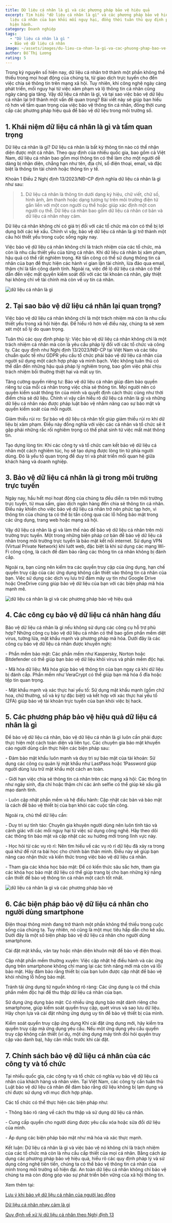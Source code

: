 ```yaml
---
title: Dữ liệu cá nhân là gì và các phương pháp bảo vệ hiệu quả
excerpt: Tìm hiểu "dữ liệu cá nhân là gì" và các phương pháp bảo vệ hiệu quả dữ
  liệu cá nhân của bạn khỏi mối nguy hại, đồng thời tuân thủ quy định pháp lý
  hiện hành.
category: Doanh nghiệp
tags:
  - "Dữ liệu cá nhân là gì "
  - Bảo vệ dữ liệu cá nhân
image: ~/assets/images/du-lieu-ca-nhan-la-gi-va-cac-phuong-phap-bao-ve-tot-nhat.jpg
author: Đỗ Thị Lương
rating: 5
---
```


Trong kỷ nguyên số hiện nay, dữ liệu cá nhân trở thành một phần không thể thiếu trong mọi hoạt động của chúng ta, từ giao dịch trực tuyến cho đến việc chia sẻ thông tin trên mạng xã hội. Tuy nhiên, khi công nghệ ngày càng phát triển, mối nguy hại từ việc xâm phạm và lộ thông tin cá nhân cũng ngày càng gia tăng. Vậy dữ liệu cá nhân là gì, và tại sao việc bảo vệ dữ liệu cá nhân lại trở thành một vấn đề quan trọng? Bài viết này sẽ giúp bạn hiểu rõ hơn về tầm quan trọng của việc bảo vệ thông tin cá nhân, đồng thời cung cấp các phương pháp hiệu quả để bảo vệ dữ liệu trong môi trường số.

<YouTube id="SUhvRQpvTak" />

## 1. Khái niệm dữ liệu cá nhân là gì và tầm quan trọng

Dữ liệu cá nhân là gì? Dữ liệu cá nhân là bất kỳ thông tin nào có thể nhận diện được một cá nhân. Theo quy định của nhiều quốc gia, bao gồm cả Việt Nam, dữ liệu cá nhân bao gồm mọi thông tin có thể làm cho một người dễ dàng bị nhận diện, chẳng hạn như tên, địa chỉ, số điện thoại, email, và đặc biệt là thông tin tài chính hoặc thông tin y tế. 

Khoản 1 Điều 2 Nghị định 13/2023/NĐ-CP định nghĩa dữ liệu cá nhân là gì như sau:

> 1. Dữ liệu cá nhân là thông tin dưới dạng ký hiệu, chữ viết, chữ số, hình ảnh, âm thanh hoặc dạng tương tự trên môi trường điện tử gắn liền với một con người cụ thể hoặc giúp xác định một con người cụ thể. Dữ liệu cá nhân bao gồm dữ liệu cá nhân cơ bản và dữ liệu cá nhân nhạy cảm.

Dữ liệu cá nhân không chỉ có giá trị đối với các tổ chức mà còn có thể bị lợi dụng bởi các kẻ xấu. Chính vì vậy, bảo vệ dữ liệu cá nhân là gì trở thành một câu hỏi thiết yếu trong cuộc sống ngày nay.

Việc bảo vệ dữ liệu cá nhân không chỉ là trách nhiệm của các tổ chức, mà còn là nhu cầu thiết yếu của từng cá nhân. Khi dữ liệu cá nhân bị xâm phạm, hậu quả có thể rất nghiêm trọng. Kẻ tấn công có thể sử dụng thông tin cá nhân của bạn để thực hiện các hành vi gian lận tài chính, lừa đảo qua email, thậm chí là tấn công danh tính. Ngoài ra, việc để lộ dữ liệu cá nhân có thể dẫn đến việc mất quyền kiểm soát đối với các tài khoản cá nhân, gây thiệt hại không chỉ về tài chính mà còn về uy tín cá nhân.

![dữ liệu cá nhân là gì](~/assets/images/du-lieu-ca-nhan-la-gi.jpg "dữ liệu cá nhân là gì")

## 2. Tại sao bảo vệ dữ liệu cá nhân lại quan trọng?

Việc bảo vệ dữ liệu cá nhân không chỉ là một trách nhiệm mà còn là nhu cầu thiết yếu trong xã hội hiện đại. Để hiểu rõ hơn về điều này, chúng ta sẽ xem xét một số lý do quan trọng.

Tuân thủ các quy định pháp lý: Việc bảo vệ dữ liệu cá nhân không chỉ là một trách nhiệm cá nhân mà còn là yêu cầu pháp lý đối với các tổ chức và công ty. Các quy định như Nghị định 13/2023/NĐ-CP tại Việt Nam và các tiêu chuẩn quốc tế như GDPR yêu cầu tổ chức phải bảo vệ dữ liệu cá nhân của người sử dụng một cách hợp pháp và minh bạch. Việc không tuân thủ có thể dẫn đến những hậu quả pháp lý nghiêm trọng, bao gồm việc phải chịu trách nhiệm bồi thường thiệt hại và mất uy tín.

Tăng cường quyền riêng tư: Bảo vệ dữ liệu cá nhân giúp đảm bảo quyền riêng tư của mỗi cá nhân trong việc chia sẻ thông tin. Mọi người nên có quyền kiểm soát thông tin của mình và quyết định cách thức cũng như thời điểm chia sẻ dữ liệu. Chính vì vậy cần hiểu rõ dữ liệu cá nhân là gì và những dữ liệu cá nhân nào được pháp luật bảo vệ nhằm nâng cao sự bảo mật và quyền kiểm soát của mỗi người.

Giảm thiểu rủi ro: Sự bảo vệ dữ liệu cá nhân tốt giúp giảm thiểu rủi ro khi dữ liệu bị xâm phạm. Điều này đồng nghĩa với việc các cá nhân và tổ chức sẽ ít gặp phải những rắc rối nghiêm trọng có thể phát sinh từ việc mất mát thông tin.

Tạo dựng lòng tin: Khi các công ty và tổ chức cam kết bảo vệ dữ liệu cá nhân một cách nghiêm túc, họ sẽ tạo dựng được lòng tin từ phía người dùng. Đó là yếu tố quan trọng để duy trì và phát triển mối quan hệ giữa khách hàng và doanh nghiệp.

## 3. Bảo vệ dữ liệu cá nhân là gì trong môi trường trực tuyến

Ngày nay, hầu hết mọi hoạt động của chúng ta đều diễn ra trên môi trường trực tuyến, từ mua sắm, giao dịch ngân hàng đến chia sẻ thông tin cá nhân. Điều này khiến cho việc bảo vệ dữ liệu cá nhân trở nên phức tạp hơn, vì thông tin của chúng ta có thể bị tấn công qua các lỗ hổng bảo mật trong các ứng dụng, trang web hoặc mạng xã hội.

Vậy dữ liệu cá nhân là gì và làm thế nào để bảo vệ dữ liệu cá nhân trên môi trường trực tuyến. Một trong những biện pháp cơ bản để bảo vệ dữ liệu cá nhân trong môi trường trực tuyến là bảo mật kết nối internet. Sử dụng VPN (Virtual Private Network) khi lướt web, đặc biệt là khi sử dụng các mạng Wi-Fi công cộng, là cách để đảm bảo rằng các thông tin cá nhân không bị đánh cắp.

Ngoài ra, bạn cũng nên kiểm tra các quyền truy cập của ứng dụng, hạn chế quyền truy cập của các ứng dụng không cần thiết vào thông tin cá nhân của bạn. Việc sử dụng các dịch vụ lưu trữ đám mây uy tín như Google Drive hoặc OneDrive cũng giúp bảo vệ dữ liệu của bạn với các biện pháp mã hóa mạnh mẽ.

![dữ liệu cá nhân là gì và các phương pháp bảo vệ hiệu quả](~/assets/images/du-lieu-ca-nhan-la-gi-va-cac-phuong-phap-bao-ve-hieu-qua.jpg "dữ liệu cá nhân là gì và các phương pháp bảo vệ hiệu quả")

## 4. Các công cụ bảo vệ dữ liệu cá nhân hàng đầu

Bảo vệ dữ liệu cá nhân là gì nếu không sử dụng các công cụ hỗ trợ phù hợp? Những công cụ bảo vệ dữ liệu cá nhân có thể bao gồm phần mềm diệt virus, tường lửa, mật khẩu mạnh và phương pháp mã hóa. Dưới đây là các công cụ bảo vệ dữ liệu cá nhân được khuyến nghị:

\- Phần mềm bảo mật: Các phần mềm như Kaspersky, Norton hoặc Bitdefender có thể giúp bạn bảo vệ dữ liệu khỏi virus và phần mềm độc hại.

\- Mã hóa dữ liệu: Mã hóa giúp bảo vệ thông tin của bạn ngay cả khi dữ liệu bị đánh cắp. Phần mềm như VeraCrypt có thể giúp bạn mã hóa ổ đĩa hoặc tệp tin quan trọng.

\- Mật khẩu mạnh và xác thực hai yếu tố: Sử dụng mật khẩu mạnh (gồm chữ hoa, chữ thường, số và ký tự đặc biệt) và kết hợp với xác thực hai yếu tố (2FA) giúp bảo vệ tài khoản trực tuyến của bạn khỏi việc bị hack.

## 5. Các phương pháp bảo vệ hiệu quả dữ liệu cá nhân là gì

Để bảo vệ dữ liệu cá nhân, bảo vệ dữ liệu cá nhân là gì luôn cần phải được thực hiện một cách toàn diện và liên tục. Các chuyên gia bảo mật khuyến cáo người dùng cần thực hiện các biện pháp sau:

\- Đảm bảo mật khẩu luôn mạnh và duy trì sự bảo mật của tài khoản: Sử dụng các công cụ quản lý mật khẩu như LastPass hoặc 1Password giúp người dùng lưu trữ mật khẩu một cách an toàn.

\- Giới hạn việc chia sẻ thông tin cá nhân trên các mạng xã hội: Các thông tin như ngày sinh, địa chỉ hoặc thậm chí các ảnh selfie có thể giúp kẻ xấu giả mạo danh tính.

\- Luôn cập nhật phần mềm và hệ điều hành: Cập nhật các bản vá bảo mật là cách để bảo vệ thiết bị của bạn khỏi các cuộc tấn công.

Ngoài ra, chủ thể dữ liệu cần:

\- Duy trì sự tỉnh táo: Chuyên gia khuyên người dùng nên luôn tỉnh táo và cảnh giác với các mối nguy hại từ việc sử dụng công nghệ. Hãy theo dõi các thông tin bảo mật và cập nhật các xu hướng mới trong lĩnh vực này.

\- Học hỏi từ các vụ rò rỉ: Nên tìm hiểu về các vụ rò rỉ dữ liệu đã xảy ra trong quá khứ để rút ra bài học cho chính bản thân mình. Điều này sẽ giúp bạn nâng cao nhận thức và kiến thức trong việc bảo vệ dữ liệu cá nhân.

\- Tham gia các khóa học bảo mật: Để có kiến thức sâu sắc hơn, tham gia các khóa học bảo mật dữ liệu có thể giúp trang bị cho bạn những kỹ năng cần thiết để bảo vệ thông tin cá nhân một cách tốt nhất.

![dữ liệu cá nhân là gì và các phương pháp bảo vệ](~/assets/images/du-lieu-ca-nhan-la-gi-va-cac-phuong-phap-bao-ve.jpg "dữ liệu cá nhân là gì và các phương pháp bảo vệ")

## 6. Các biện pháp bảo vệ dữ liệu cá nhân cho người dùng smartphone

Điện thoại thông minh đang trở thành một phần không thể thiếu trong cuộc sống của chúng ta. Tuy nhiên, nó cũng là một mục tiêu hấp dẫn cho kẻ xấu. Dưới đây là một số biện pháp bảo vệ dữ liệu cá nhân cho người dùng smartphone.

Cài đặt mật khẩu, vân tay hoặc nhận diện khuôn mặt để bảo vệ điện thoại.

Cập nhật phần mềm thường xuyên: Việc cập nhật hệ điều hành và các ứng dụng trên smartphone không chỉ mang lại các tính năng mới mà còn vá lỗi bảo mật. Hãy đảm bảo rằng thiết bị của bạn luôn được cập nhật để bảo vệ khỏi những lỗ hổng bảo mật.

Tránh tải ứng dụng từ nguồn không rõ ràng: Các ứng dụng lạ có thể chứa phần mềm độc hại để thu thập dữ liệu cá nhân của bạn.

Sử dụng ứng dụng bảo mật: Có nhiều ứng dụng bảo mật dành riêng cho smartphone, giúp kiểm soát quyền truy cập, quét virus và sao lưu dữ liệu. Hãy chọn lựa và cài đặt những ứng dụng uy tín để bảo vệ thiết bị của mình.

Kiểm soát quyền truy cập ứng dụng Khi cài đặt ứng dụng mới, hãy kiểm tra quyền truy cập mà ứng dụng yêu cầu. Nếu một ứng dụng yêu cầu quyền truy cập không cần thiết (ví dụ, một ứng dụng máy tính đòi hỏi quyền truy cập vào danh bạ), hãy cân nhắc trước khi cài đặt.

## 7. Chính sách bảo vệ dữ liệu cá nhân của các công ty và tổ chức

Tại nhiều quốc gia, các công ty và tổ chức có nghĩa vụ bảo vệ dữ liệu cá nhân của khách hàng và nhân viên. Tại Việt Nam, các công ty cần tuân thủ Luật bảo vệ dữ liệu cá nhân để đảm bảo rằng dữ liệu không bị lạm dụng và chỉ được sử dụng với mục đích hợp pháp.

Các tổ chức có thể thực hiện các biện pháp như:

\- Thông báo rõ ràng về cách thu thập và sử dụng dữ liệu cá nhân.

\- Cung cấp quyền cho người dùng được yêu cầu xóa hoặc sửa đổi dữ liệu của mình.

\- Áp dụng các biện pháp bảo mật như mã hóa và xác thực mạnh.

Kết luận: Dữ liệu cá nhân là gì và việc bảo vệ nó không chỉ là trách nhiệm của các tổ chức mà còn là nhu cầu cấp thiết của mọi cá nhân. Bằng cách áp dụng các phương pháp bảo vệ hiệu quả, hiểu rõ các quy định pháp lý và sử dụng công nghệ tiên tiến, chúng ta có thể bảo vệ thông tin cá nhân của mình trong môi trường số hiện đại. An toàn dữ liệu cá nhân không chỉ bảo vệ chúng ta mà còn đóng góp vào sự phát triển bền vững của xã hội thông tin.

Xem thêm tại: 

[Lưu ý khi bảo vệ dữ liệu cá nhân của người lao động](https://yplawfirm.vn/phap-ly/luu-y-khi-bao-ve-du-lieu-ca-nhan-cua-nguoi-lao-dong)

[Dữ liệu cá nhân nhạy cảm là gì](https://vinhphuclawyers.vn/kien-thuc-phap-ly/doanh-nghiep-va-dau-tu-nuoc-ngoai/du-lieu-ca-nhan-nhay-cam-la-gi-chi-tiet-va-vi-du-thuc-te-36085.htm)

[Quy định về xử lý dữ liệu cá nhân theo Nghị định 13](https://yplawfirm.vn/phap-ly/quy-dinh-ve-xu-ly-du-lieu-ca-nhan-theo-nghi-dinh-13)[](https://yplawfirm.vn/phap-ly/quy-dinh-ve-xu-ly-du-lieu-ca-nhan-theo-nghi-dinh-13)
